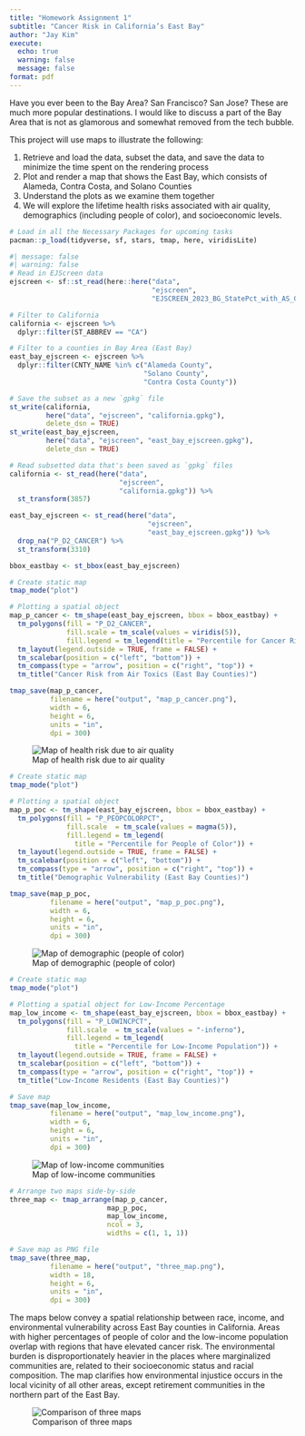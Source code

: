 ```yaml
---
title: "Homework Assignment 1"
subtitle: "Cancer Risk in California’s East Bay"
author: "Jay Kim"
execute: 
  echo: true
  warning: false
  message: false 
format: pdf
---
```


Have you ever been to the Bay Area? San Francisco? San Jose? These are much more popular destinations. I would like to discuss a part of the Bay Area that is not as glamorous and somewhat removed from the tech bubble.

This project will use maps to illustrate the following:

1.  Retrieve and load the data, subset the data, and save the data to minimize the time spent on the rendering process
2.  Plot and render a map that shows the East Bay, which consists of Alameda, Contra Costa, and Solano Counties
3.  Understand the plots as we examine them together
4.  We will explore the lifetime health risks associated with air quality, demographics (including people of color), and socioeconomic levels.

```r
# Load in all the Necessary Packages for upcoming tasks
pacman::p_load(tidyverse, sf, stars, tmap, here, viridisLite)
```

```r
#| message: false
#| warning: false
# Read in EJScreen data
ejscreen <- sf::st_read(here::here("data", 
                                   "ejscreen",
                                   "EJSCREEN_2023_BG_StatePct_with_AS_CNMI_GU_VI.gdb"))

# Filter to California
california <- ejscreen %>%
  dplyr::filter(ST_ABBREV == "CA")

# Filter to a counties in Bay Area (East Bay)
east_bay_ejscreen <- ejscreen %>%
  dplyr::filter(CNTY_NAME %in% c("Alameda County", 
                                 "Solano County", 
                                 "Contra Costa County"))

# Save the subset as a new `gpkg` file
st_write(california, 
         here("data", "ejscreen", "california.gpkg"), 
         delete_dsn = TRUE)
st_write(east_bay_ejscreen, 
         here("data", "ejscreen", "east_bay_ejscreen.gpkg"), 
         delete_dsn = TRUE)
```

```r
# Read subsetted data that's been saved as `gpkg` files
california <- st_read(here("data", 
                           "ejscreen", 
                           "california.gpkg")) %>% 
  st_transform(3857)

east_bay_ejscreen <- st_read(here("data", 
                                  "ejscreen", 
                                  "east_bay_ejscreen.gpkg")) %>% 
  drop_na("P_D2_CANCER") %>% 
  st_transform(3310)
```

```r
bbox_eastbay <- st_bbox(east_bay_ejscreen)

# Create static map
tmap_mode("plot")

# Plotting a spatial object
map_p_cancer <- tm_shape(east_bay_ejscreen, bbox = bbox_eastbay) +
  tm_polygons(fill = "P_D2_CANCER", 
              fill.scale = tm_scale(values = viridis(5)),
              fill.legend = tm_legend(title = "Percentile for Cancer Risk")) +
  tm_layout(legend.outside = TRUE, frame = FALSE) +
  tm_scalebar(position = c("left", "bottom")) +
  tm_compass(type = "arrow", position = c("right", "top")) +
  tm_title("Cancer Risk from Air Toxics (East Bay Counties)")

tmap_save(map_p_cancer, 
          filename = here("output", "map_p_cancer.png"),
          width = 6, 
          height = 6, 
          units = "in", 
          dpi = 300)
```

![Map of health risk due to air quality](output/map_p_cancer.png)

```r
# Create static map
tmap_mode("plot")

# Plotting a spatial object
map_p_poc <- tm_shape(east_bay_ejscreen, bbox = bbox_eastbay) +
  tm_polygons(fill = "P_PEOPCOLORPCT",
              fill.scale  = tm_scale(values = magma(5)),
              fill.legend = tm_legend(
                title = "Percentile for People of Color")) +
  tm_layout(legend.outside = TRUE, frame = FALSE) +
  tm_scalebar(position = c("left", "bottom")) +
  tm_compass(type = "arrow", position = c("right", "top")) +
  tm_title("Demographic Vulnerability (East Bay Counties)")

tmap_save(map_p_poc, 
          filename = here("output", "map_p_poc.png"),
          width = 6, 
          height = 6, 
          units = "in", 
          dpi = 300)
```

![Map of demographic (people of color)](output/map_p_poc.png)

```r
# Create static map
tmap_mode("plot")

# Plotting a spatial object for Low-Income Percentage
map_low_income <- tm_shape(east_bay_ejscreen, bbox = bbox_eastbay) +
  tm_polygons(fill = "P_LOWINCPCT",
              fill.scale  = tm_scale(values = "-inferno"),
              fill.legend = tm_legend(
                title = "Percentile for Low-Income Population")) +
  tm_layout(legend.outside = TRUE, frame = FALSE) +
  tm_scalebar(position = c("left", "bottom")) +
  tm_compass(type = "arrow", position = c("right", "top")) +
  tm_title("Low-Income Residents (East Bay Counties)")

# Save map
tmap_save(map_low_income,
          filename = here("output", "map_low_income.png"),
          width = 6,
          height = 6,
          units = "in",
          dpi = 300)
```

![Map of low-income communities](output/map_low_income.png)

```r
# Arrange two maps side-by-side
three_map <- tmap_arrange(map_p_cancer, 
                        map_p_poc,
                        map_low_income,
                        ncol = 3, 
                        widths = c(1, 1, 1))

# Save map as PNG file
tmap_save(three_map, 
          filename = here("output", "three_map.png"),
          width = 18, 
          height = 6, 
          units = "in", 
          dpi = 300)
```

The maps below convey a spatial relationship between race, income, and environmental vulnerability across East Bay counties in California. Areas with higher percentages of people of color and the low-income population overlap with regions that have elevated cancer risk. The environmental burden is disproportionately heavier in the places where marginalized communities are, related to their socioeconomic status and racial composition. The map clarifies how environmental injustice occurs in the local vicinity of all other areas, except retirement communities in the northern part of the East Bay.

![Comparison of three maps](output/three_map.png)
